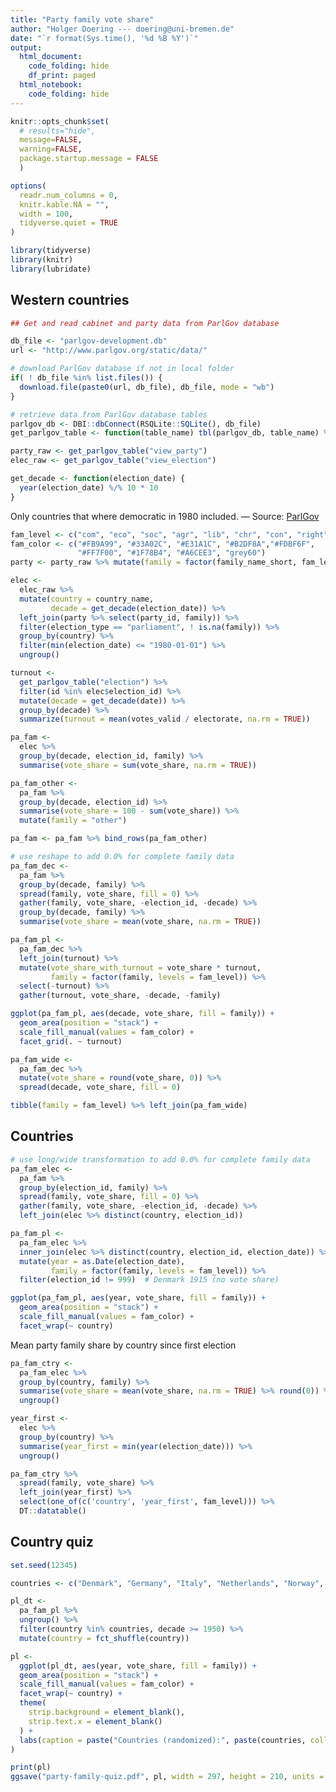 ```yaml
---
title: "Party family vote share"
author: "Holger Doering --- doering@uni-bremen.de"
date: "`r format(Sys.time(), '%d %B %Y')`"
output:
  html_document:
    code_folding: hide
    df_print: paged
  html_notebook:
    code_folding: hide
---
```

<style type="text/css"> <!-- .table { width: auto } ---> </style>

```r
knitr::opts_chunk$set(
  # results="hide",
  message=FALSE,
  warning=FALSE,
  package.startup.message = FALSE
  )

options(
  readr.num_columns = 0,
  knitr.kable.NA = "",
  width = 100,
  tidyverse.quiet = TRUE
)
```

```r
library(tidyverse)
library(knitr)
library(lubridate)
```

## Western countries 

```r
## Get and read cabinet and party data from ParlGov database

db_file <- "parlgov-development.db"
url <- "http://www.parlgov.org/static/data/"

# download ParlGov database if not in local folder
if( ! db_file %in% list.files()) {
  download.file(paste0(url, db_file), db_file, mode = "wb")
}

# retrieve data from ParlGov database tables
parlgov_db <- DBI::dbConnect(RSQLite::SQLite(), db_file)
get_parlgov_table <- function(table_name) tbl(parlgov_db, table_name) %>% collect()

party_raw <- get_parlgov_table("view_party")
elec_raw <- get_parlgov_table("view_election")

get_decade <- function(election_date) {
  year(election_date) %/% 10 * 10
}
```

Only countries that where democratic in 1980 included.
--- Source: [ParlGov](http://www.parlgov.org/)

```r
fam_level <- c("com", "eco", "soc", "agr", "lib", "chr", "con", "right", "other")
fam_color <- c("#FB9A99", "#33A02C", "#E31A1C", "#B2DF8A","#FDBF6F",
               "#FF7F00", "#1F78B4", "#A6CEE3", "grey60")
party <- party_raw %>% mutate(family = factor(family_name_short, fam_level))

elec <-
  elec_raw %>%
  mutate(country = country_name,
         decade = get_decade(election_date)) %>%
  left_join(party %>% select(party_id, family)) %>%
  filter(election_type == "parliament", ! is.na(family)) %>% 
  group_by(country) %>%
  filter(min(election_date) <= "1980-01-01") %>%
  ungroup()

turnout <- 
  get_parlgov_table("election") %>% 
  filter(id %in% elec$election_id) %>% 
  mutate(decade = get_decade(date)) %>% 
  group_by(decade) %>% 
  summarize(turnout = mean(votes_valid / electorate, na.rm = TRUE))
```


```r
pa_fam <- 
  elec %>%
  group_by(decade, election_id, family) %>%
  summarise(vote_share = sum(vote_share, na.rm = TRUE))

pa_fam_other <- 
  pa_fam %>% 
  group_by(decade, election_id) %>% 
  summarise(vote_share = 100 - sum(vote_share)) %>% 
  mutate(family = "other")

pa_fam <- pa_fam %>% bind_rows(pa_fam_other)

# use reshape to add 0.0% for complete family data
pa_fam_dec <- 
  pa_fam %>%
  group_by(decade, family) %>% 
  spread(family, vote_share, fill = 0) %>%
  gather(family, vote_share, -election_id, -decade) %>%
  group_by(decade, family) %>%
  summarise(vote_share = mean(vote_share, na.rm = TRUE))

pa_fam_pl <-
  pa_fam_dec %>% 
  left_join(turnout) %>% 
  mutate(vote_share_with_turnout = vote_share * turnout,
         family = factor(family, levels = fam_level)) %>% 
  select(-turnout) %>% 
  gather(turnout, vote_share, -decade, -family)

ggplot(pa_fam_pl, aes(decade, vote_share, fill = family)) +
  geom_area(position = "stack") +
  scale_fill_manual(values = fam_color) +
  facet_grid(. ~ turnout)
```

<p style="page-break-before: always">

```r
pa_fam_wide <-
  pa_fam_dec %>%
  mutate(vote_share = round(vote_share, 0)) %>%
  spread(decade, vote_share, fill = 0)

tibble(family = fam_level) %>% left_join(pa_fam_wide)
```

<p style="page-break-before: always">


## Countries

```r
# use long/wide transformation to add 0.0% for complete family data
pa_fam_elec <-
  pa_fam %>%
  group_by(election_id, family) %>% 
  spread(family, vote_share, fill = 0) %>%
  gather(family, vote_share, -election_id, -decade) %>%
  left_join(elec %>% distinct(country, election_id))

pa_fam_pl <- 
  pa_fam_elec %>%
  inner_join(elec %>% distinct(country, election_id, election_date)) %>% 
  mutate(year = as.Date(election_date),
         family = factor(family, levels = fam_level)) %>% 
  filter(election_id != 999)  # Denmark 1915 (no vote share)

ggplot(pa_fam_pl, aes(year, vote_share, fill = family)) +
  geom_area(position = "stack") +
  scale_fill_manual(values = fam_color) +
  facet_wrap(~ country)
```

Mean party family share by country since first election

```r
pa_fam_ctry <- 
  pa_fam_elec %>%
  group_by(country, family) %>%
  summarise(vote_share = mean(vote_share, na.rm = TRUE) %>% round(0)) %>% 
  ungroup()

year_first <- 
  elec %>%
  group_by(country) %>% 
  summarise(year_first = min(year(election_date))) %>% 
  ungroup()

pa_fam_ctry %>% 
  spread(family, vote_share) %>% 
  left_join(year_first) %>%
  select(one_of(c('country', 'year_first', fam_level))) %>% 
  DT::datatable()
```

<p style="page-break-before: always">

## Country quiz

```r
set.seed(12345)

countries <- c("Denmark", "Germany", "Italy", "Netherlands", "Norway", "United Kingdom")

pl_dt <- 
  pa_fam_pl %>%
  ungroup() %>% 
  filter(country %in% countries, decade >= 1950) %>% 
  mutate(country = fct_shuffle(country))

pl <- 
  ggplot(pl_dt, aes(year, vote_share, fill = family)) +
  geom_area(position = "stack") +
  scale_fill_manual(values = fam_color) +
  facet_wrap(~ country) +
  theme(
    strip.background = element_blank(),
    strip.text.x = element_blank()
  ) +
  labs(caption = paste("Countries (randomized):", paste(countries, collapse = ", "))
)

print(pl)
ggsave("party-family-quiz.pdf", pl, width = 297, height = 210, units = "mm")
```
